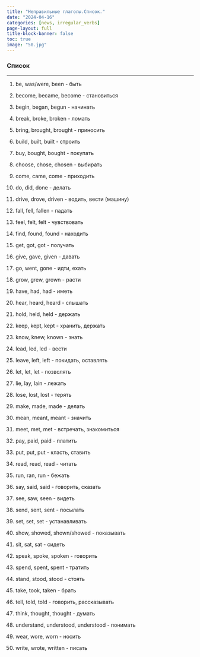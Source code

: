 ---
title: "Неправильные глаголы.Список."
date: "2024-04-16"
categories: [news, irregular_verbs]
page-layout: full
title-block-banner: false
toc: true
image: "50.jpg"
---



### Список

------------------------------------------------------------------------

1. be, was/were, been - быть 

2. become, became, become - становиться  

3. begin, began, begun - начинать
 
4. break, broke, broken - ломать 

5. bring, brought, brought - приносить 

6. build, built, built - строить

7. buy, bought, bought - покупать 

8. choose, chose, chosen - выбирать  

9. come, came, come - приходить 

10. do, did, done - делать 

11. drive, drove, driven - водить, вести (машину) 

12. fall, fell, fallen - падать

13. feel, felt, felt - чувствовать 

14. find, found, found - находить

15. get, got, got - получать 

16. give, gave, given - давать 

17. go, went, gone - идти, ехать 

18. grow, grew, grown - расти 

19. have, had, had - иметь 

20. hear, heard, heard - слышать 

21. hold, held, held - держать 

22. keep, kept, kept - хранить, держать 

23. know, knew, known - знать 

24. lead, led, led - вести 

25. leave, left, left - покидать, оставлять 

26. let, let, let - позволять

27. lie, lay, lain - лежать 

28. lose, lost, lost - терять  

29. make, made, made - делать 

30. mean, meant, meant - значить  

31. meet, met, met - встречать, знакомиться 

32. pay, paid, paid - платить  

33. put, put, put - класть, ставить  

34. read, read, read - читать  

35. run, ran, run - бежать 

36. say, said, said - говорить, сказать  

37. see, saw, seen - видеть  

38. send, sent, sent - посылать  

39. set, set, set - устанавливать 

40. show, showed, shown/showed - показывать 

41. sit, sat, sat - сидеть  

42. speak, spoke, spoken - говорить  

43. spend, spent, spent - тратить 

44. stand, stood, stood - стоять 

45. take, took, taken - брать  

46. tell, told, told - говорить, рассказывать 

47. think, thought, thought - думать  

48. understand, understood, understood - понимать 

49. wear, wore, worn - носить  

50. write, wrote, written - писать